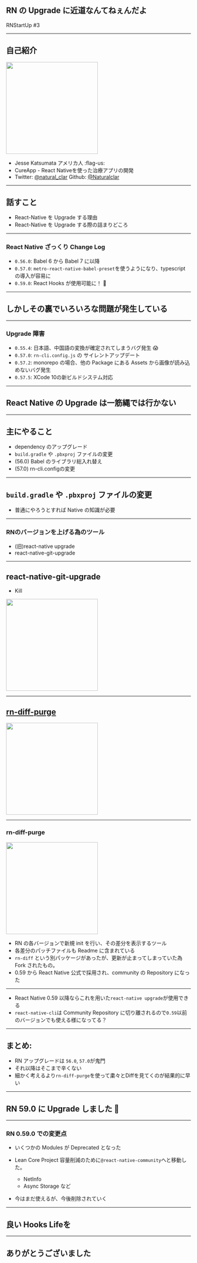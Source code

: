 
## RN の Upgrade に近道なんてねぇんだよ

RNStartUp #3

---

## 自己紹介

<img src="../assets/cat.jpg" height="250" />

- Jesse Katsumata アメリカ人 :flag-us:
- CureApp - React Nativeを使った治療アプリの開発
- Twitter: [@natural_clar](https://twitter.com/natural_clar) Github: [@Naturalclar](https://github.com/Naturalclar)

---

## 話すこと

- React-Native を Upgrade する理由
- React-Native を Upgrade する際の詰まりどころ

---

### React Native ざっくり Change Log

- `0.56.0`: Babel 6 から Babel 7 に以降
- `0.57.0`: `metro-react-native-babel-preset`を使うようになり、typescript の導入が容易に
- `0.59.0`: React Hooks が使用可能に！ :tada:

---

## しかしその裏でいろいろな問題が発生している

---

### Upgrade 障害

- `0.55.4`: 日本語、中国語の変換が確定されてしまうバグ発生 :scream:
- `0.57.0`: `rn-cli.config.js` の サイレントアップデート
- `0.57.2`: monorepo の場合、他の Package にある Assets から画像が読み込めないバグ発生
- `0.57.5`: XCode 10の新ビルドシステム対応

---

## React Native の Upgrade は一筋縄では行かない

---

## 主にやること

- dependency のアップグレード
- `build.gradle` や `.pbxproj` ファイルの変更
- (56.0) Babel のライブラリ総入れ替え
- (57.0) rn-cli.configの変更

---

## `build.gradle` や `.pbxproj` ファイルの変更

- 普通にやろうとすれば Native の知識が必要

---

### RNのバージョンを上げる為のツール

- (旧)react-native upgrade
- react-native-git-upgrade

---

## react-native-git-upgrade

- Kill

<img src="../assets/kill-rn-git-upgrade.png" height="250" />

---

## [rn-diff-purge](https://github.com/react-native-community/rn-diff-purge)

<img src="../assets/rn-diff-purge-readme.png" height="250" />

---

### rn-diff-purge

<img src="../assets/rn-diff-purge-diff.png" height="250" />

- RN の各バージョンで新規 init を行い、その差分を表示するツール
- 各差分のパッチファイルも Readme に含まれている
- `rn-diff` という別パッケージがあったが、更新が止まってしまっていた為 Fork されたもの。
- 0.59 から React Native 公式で採用され、community の Repository になった

---

- React Native 0.59 以降ならこれを用いた`react-native upgrade`が使用できる
- `react-native-cli`は Community Repository に切り離されるので`0.59`以前のバージョンでも使える様になってる？

---

## まとめ:

- RN アップグレードは `56.0`, `57.0`が鬼門
- それ以降はそこまで辛くない
- 細かく考えるより`rn-diff-purge`を使って粛々とDiffを見てくのが結果的に早い

---

## RN 59.0 に Upgrade しました :muscle:

---

### RN 0.59.0 での変更点

- いくつかの Modules が Deprecated となった

- Lean Core Project 容量削減のために`@react-native-community`へと移動した。
  - NetInfo
  - Async Storage など

- 今はまだ使えるが、今後削除されていく

---

## 良い Hooks Lifeを

---

## ありがとうございました
